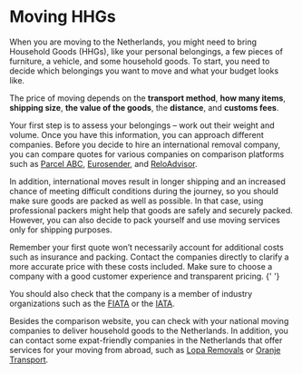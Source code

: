 # Moving HHGs

When you are moving to the Netherlands, you might need to bring Household Goods (HHGs), like your personal belongings, a few pieces of furniture, a vehicle, and some household goods. To start, you need to decide which belongings you want to move and what your budget looks like.

The price of moving depends on the **transport method**, **how many items**, **shipping size**, **the value of the goods**, the **distance**, and **customs fees**.

Your first step is to assess your belongings – work out their weight and volume. Once you have this information, you can approach different companies. Before you decide to hire an international removal company, you can compare quotes for various companies on comparison platforms such as [Parcel ABC](https://www.parcelabc.com/), [Eurosender](https://www.eurosender.com/), and [ReloAdvisor](https://reloadvisor.org/en/).

In addition, international moves result in longer shipping and an increased chance of meeting difficult conditions during the journey, so you should make sure goods are packed as well as possible. In that case, using professional packers might help that goods are safely and securely packed. However, you can also decide to pack yourself and use moving services only for shipping purposes.

<callout>
    Remember your first quote won’t necessarily account for additional costs
    such as insurance and packing. Contact the companies directly to clarify a
    more accurate price with these costs included.
</callout>

<callout type="warning">
    Make sure to choose a company with a good customer experience and
    transparent pricing.
</callout>{' '}

You should also check that the company is a member of industry organizations such as the [FIATA](https://fiata.org/who-we-are.html) or the [IATA](https://www.iata.org/en/about).

Besides the comparison website, you can check with your national moving companies to deliver household goods to the Netherlands. In addition, you can contact some expat-friendly companies in the Netherlands that offer services for your moving from abroad, such as [Lopa Removals](https://loparemovals.com/) or [Oranje Transport](https://oranjetransport.nl/).
